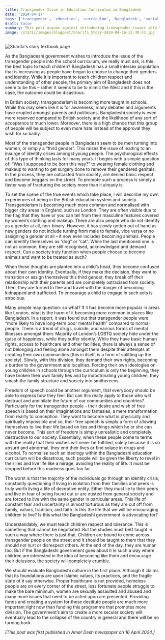 ```yaml
---
title: Transgender Issue in Education Curriculum in Bangladesh
date: '2024-04-17'
tags: ['transgender', 'education', 'curriculum', 'bangladesh', 'social-issues', 'islam', 'culture']
draft: false
summary: This post argues against introducing transgender issues into the Bangladeshi school curriculum, fearing it mimics Western trends that could lead to identity crises, mental health problems, and societal fragmentation. It suggests focusing on other social issues and teaching tolerance without 'normalising' the ideology.
image: /static/images/blogpost/Sharifa_Story-2024-04-16-22-30-33.jpg
---
```


![Sharifa's story textbook page](/static/images/blogpost/Sharifa_Story-2024-04-16-22-30-33.jpg)

As the Bangladeshi government wishes to introduce the issue of the transgender people into the school curriculum, we really must ask, is this the best topic to teach children? Bangladesh has a small intersex population that is increasing as people have begun to choose to change their genders and identity. While it is important to teach children respect and understanding of other people, the primary aim of Bangladesh does not seem to be this – rather it seems to be to mimic the West and if this is the case, the outcome could be disastrous.

In British society, transgenderism is becoming more taught in schools. While this may seem like it is for awareness, many debates and arguments have erupted amongst parents and politicians. Bangladeshi society is even more reserved compared to British society and the likelihood of any sort of acceptance is much lower. Moreover, there is a high chance that this group of people will be subject to even more hate instead of the approval they wish for so badly.

Most of the transgender people in Bangladesh seem to be men turning into women, or simply a “third gender”. This raises the issue of leading to an insurge of identity crises amongst young people. The psychological effects of this type of thinking lasts for many years. It begins with a simple question of: “Was I supposed to be born this way?” to wearing female clothing and makeup to wanting to get surgery done to remove their gendered genitals. In the process, they are outcasted from society, are denied basic respect and become beggars on the street. To promote such a process is simply a faster way of fracturing the society more than it already is.

To set the scene of the true events which take place, I will describe my own experiences of being in the British education system and society. Transgenderism is becoming much more common and normalised with bigger city areas in England, such as London. They are often visible due to the flag that they have or you can tell from their masculine features covered by women’s clothing and makeup. There are also people who do not identify as a gender at all, non-binary. However, it has slowly gotten out of hand as new genders do not include turning from male to female, vice versa or no assigning a gender at all – it now even includes becoming animals. People can identify themselves as “dog” or “cat”. While the last mentioned one is not as common, they are still recognised, acknowledged and demand respect. Can a society truly function when people choose to become animals and want to be treated as such?

When these thoughts are planted into a child’s head, they become confused about their own identity. Eventually, if they make the decision, they want to transition or assign themselves this third gender, they break off their relationship with their parents and are completely ostracised from society. Then, they are forced to flee and travel with the danger of becoming kidnapped and trafficked. To encourage a child to engage in such acts is atrocious.

Many people may question: so what? If it has become more popular in areas like London, what is the harm of it becoming more common in places like Bangladesh. In a report, it was found out that transgender people were “more likely to have long-term poor mental health” compared to normal people. There is a trend of drugs, suicide, and various forms of mental illnesses amongst them. Majority of London’s LGBTQ society hide under the guise of happiness, while they suffer silently. While they have basic human rights, access to healthcare and other facilities, there is always a sense of not belonging and feeling alone amongst them despite their attempts at creating their own communities (this in itself, is a form of splitting up the society). Slowly, with this division, they demand their own rights, becoming a burden to the government and localities. Forcing their own ideologies on young children in schools through the curriculum is only the beginning, they have broken their own family ties and by indoctrinating young children, they smash the family structure and society into smithereens.

Freedom of speech could be another argument, that everybody should be able to express how they feel. But can this really apply to those who will destruct and annihilate the future of our communities and countries? Particularly for the transgender people – their desire and wish of free speech is based on their imaginations and fantasies, a mere transformation from reality to conception. They want to become what is physically and spiritually impossible and so, their free speech is simply a form of allowing themselves to live their life based on lies and things which he or she can never become. This sort of freedom is simply unrealistic and completely destructive to our society. Essentially, when these people come to terms with the reality that their wishes will never be fulfilled, solely because it is so absurd and abnormal, they end their lives or find solace in drugs and alcohol. To normalise such an ideology within the Bangladeshi education curriculum will be disastrous, such people will be given the liberty to revel in their lies and live life like a mirage, avoiding the reality of life. It must be stopped before this madness goes too far.

The worst is that the majority of the individuals go through an identity crisis, constantly questioning if living in isolation from their families and peers is truly worth living a life of deceptive entity. Either they must lie to their peers and live in fear of being found out or are ousted from general society and are forced to live with the same gender in particular areas. This life of constant fear and uncertainty is almost torturous as they are cut off from family, values, tradition, and faith. Is this the life that we will be encouraging children to live? Is this what the Bangladeshi government is advocating for?

Understandably, we must teach children respect and tolerance. This is something that cannot be negotiated. But the studies must beG taught in such a way where there is just that. Children are bound to come across transgender people on the street and it should be taught to them that they should not hurt or disrespect others. At the end of the day, they are human too. But if the Bangladeshi government goes about it in such a way where children are interested in the idea of becoming like them and encourage their delusions, the society will completely crumble.

We should evaluate Bangladeshi culture in the first place. Although it claims that its foundations are upon Islamic values, its practices, and the fragile state of it say otherwise. Proper healthcare is not provided, homeless people are on every corner of the street, less fortunate people struggle to make the bare minimum, women are sexually assaulted and abused and many more issues that need to be acted upon are presented. Providing funds and creating a system for these destitute people are much more important right now than funding this programme that promotes more division. The government’s aim to create a more secular society will eventually lead to the collapse of the country in general and there will be no turning back.

*[This post was first published in Amar Desh newspaper on 16 April 2024.]*